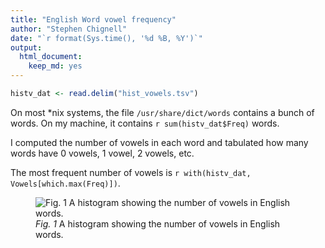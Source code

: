 ```yaml
---
title: "English Word vowel frequency"
author: "Stephen Chignell"
date: "`r format(Sys.time(), '%d %B, %Y')`"
output:
  html_document:
    keep_md: yes
---
```


```r
histv_dat <- read.delim("hist_vowels.tsv")
```

On most *nix systems, the file `/usr/share/dict/words` contains a bunch of words. On my machine, it contains `r sum(histv_dat$Freq)` words.

I computed the number of vowels in each word and tabulated how many words have 0 vowels, 1 vowel, 2 vowels, etc.

The most frequent number of vowels is `r with(histv_dat, Vowels[which.max(Freq)])`.


![*Fig. 1* A histogram showing the number of vowels in English words.](hist_vowels.png)
